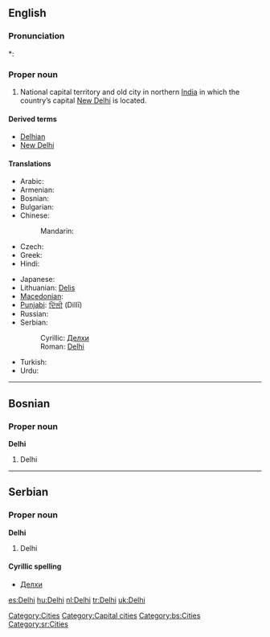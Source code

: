 ==English==
{{wikipedia}}

===Pronunciation===
*: {{rhymes|ɛli}}

===Proper noun===
{{en-proper noun}}

# National capital territory and old city in northern [[India]] in which the country’s capital [[New Delhi]] is located.

====Derived terms====
*[[Delhian]]
*[[New Delhi]]

====Translations====
{{trans-top|National capital territory and old city in northern India}}
* Arabic: {{t|ar|دلهي|f|tr=dilhii}}
* Armenian: {{t-|hy|Դելի|tr=Deli}}
* Bosnian: {{t-|bs|Delhi|m}}
* Bulgarian: {{t-|bg|Делхи|tr=Délχi}}
* Chinese:
*: Mandarin: {{t|cmn|德里|tr=Délǐ|sc=Hani}}
* Czech: {{t-|cs|Dillí|n}}
* Greek: {{t-|el|Δελχί}}
* Hindi: {{t+|hi|दिल्ली|m|tr=Dillī|xs=Hindi}}
{{trans-mid}}
* Japanese: {{t|ja|デリー|tr=Derī}}
* Lithuanian: [[Delis]] {{m}}
* [[Macedonian]]: {{t-|mk|Делхи|n|tr=Délhi}}
* [[Punjabi]]: [[ਦਿੱਲੀ]] (Dillī)
* Russian: {{t-|ru|Дели|m|tr=Déli}} {{indeclinable}}
* Serbian:
*: Cyrillic: [[Делхи#Serbian|Делхи]] {{m}}
*: Roman: [[Delhi#Serbian|Delhi]] {{m}}
* Turkish: {{t+|tr|Delhi}}
* Urdu: {{t|ur|دلّی|m|tr=Dillī|xs=Urdu}}
{{trans-bottom}}

[[Category:Cities]]
[[Category:Capital cities]]

----

==Bosnian==

===Proper noun===
'''Delhi''' {{m}}

# Delhi

[[Category:bs:Cities]]

----

==Serbian==

===Proper noun===
'''Delhi''' {{m}}

# Delhi

====Cyrillic spelling====
* [[Делхи#Serbian|Делхи]]

[[Category:sr:Cities]]

[[es:Delhi]]
[[hu:Delhi]]
[[nl:Delhi]]
[[tr:Delhi]]
[[uk:Delhi]]